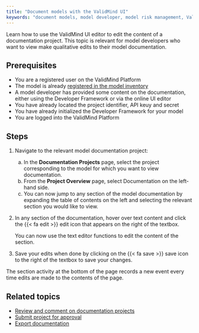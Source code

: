```yaml
---
title: "Document models with the ValidMind UI"
keywords: "document models, model developer, model risk management, ValidMind"
---
```


Learn how to use the ValidMind UI editor to edit the content of a documentation project. This topic is relevant for model developers who want to view make qualitative edits to their model documentation.


## Prerequisites

* You are a registered user on the ValidMind Platform
* The model is already [registered in the model inventory](register-models.qmd)
* A model developer has provided some content on the documentation, either using the Developer Framework or via the online UI editor
* You have already located the project identifier, API keuy and secret
* You have already initialized the Developer Framework for your model
* You are logged into the ValidMind Platform

## Steps

1. Navigate to the relevant model documentation project:

   a. In the **Documentation Projects** page, select the project corresponding to the model for which you want to view documentation.
   b. From the **Project Overview** page, select Documentation on the left-hand side.
   c. You can now jump to any section of the model documentation by expanding the table of contents on the left and selecting the relevant section you would like to view.

2. In any section of the documentation, hover over text content and click the {{< fa edit >}} edit icon that appears on the right of the textbox. 
<!--- **Need image** --->

    You can now use the text editor functions to edit the content of the section.

3. Save your edits when done by clicking on the {{< fa save >}} save icon to the right of the textbox to save your changes.

::: {.column-margin}
::: {.callout-tip}
The section activity at the bottom of the page records a new event every time edits are made to the contents of the page.
:::
:::

<!---
## Troubleshooting

[Include any common issues or errors that may arise during the task and how to resolve them.]
--->

## Related topics

* [Review and comment on documentation projects](review-documentation-project.qmd)
* [Submit project for approval](submit-for-approval.qmd)
* [Export documentation](export-documentation.qmd)
